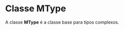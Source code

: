 <text xml:space="preserve">
= Classe MType =
A classe '''MType''' é a classe base para tipos complexos.
</text>